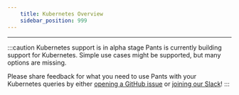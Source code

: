 ```yaml
---
    title: Kubernetes Overview
    sidebar_position: 999
---
```


---

:::caution Kubernetes support is in alpha stage
Pants is currently building support for Kubernetes. Simple use cases might be
supported, but many options are missing.

Please share feedback for what you need to use Pants with your Kubernetes queries by
either [opening a GitHub
issue](https://github.com/pantsbuild/pants/issues/new/choose) or [joining our
Slack](/community/getting-help)!
:::

